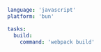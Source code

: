 ```yaml title="<project>/moon.yml" {5,6}
language: 'javascript'
platform: 'bun'

tasks:
  build:
    command: 'webpack build'
```
